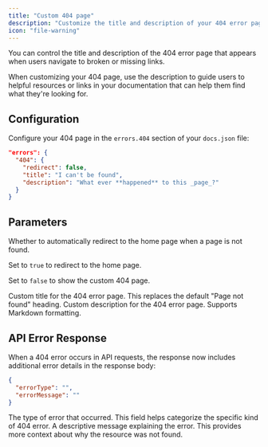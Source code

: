 ```yaml
---
title: "Custom 404 page"
description: "Customize the title and description of your 404 error page"
icon: "file-warning"
---
```


You can control the title and description of the 404 error page that appears when users navigate to broken or missing links.

When customizing your 404 page, use the description to guide users to helpful resources or links in your documentation that can help them find what they're looking for.

## Configuration

Configure your 404 page in the `errors.404` section of your `docs.json` file:

```json
"errors": {
  "404": {
    "redirect": false,
    "title": "I can't be found",
    "description": "What ever **happened** to this _page_?"
  }
}
```

## Parameters

<ResponseField name="redirect" type="boolean">
  Whether to automatically redirect to the home page when a page is not found.
  
  Set to `true` to redirect to the home page.

  Set to `false` to show the custom 404 page.
</ResponseField>

<ResponseField name="title" type="string">
  Custom title for the 404 error page. This replaces the default "Page not found" heading.
</ResponseField>

<ResponseField name="description" type="string">
  Custom description for the 404 error page. Supports Markdown formatting.
</ResponseField>

## API Error Response

When a 404 error occurs in API requests, the response now includes additional error details in the response body:

```json
{
  "errorType": "",
  "errorMessage": ""
}
```

<ResponseField name="errorType" type="string">
  The type of error that occurred. This field helps categorize the specific kind of 404 error.
</ResponseField>

<ResponseField name="errorMessage" type="string">
  A descriptive message explaining the error. This provides more context about why the resource was not found.
</ResponseField>
